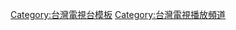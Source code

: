 <noinclude>{{pp-semi-sock|small=yes}}</noinclude>{{Navbox
|name=台灣電視頻道
|title={{Flagicon|ROC}} [[臺灣電視台列表|臺灣電視頻道]]
|listclass=hlist
|group1=無線台{{Nobold|<ref>受《有線廣播電視法》之規範，各有線電視平台需無條件轉播無線台之節目與廣告，但目前因各平台並未全部完成數位化，無足夠頻寬可供使用，因此[[國家通訊傳播委員會]]釋法，此規範暫時只適用於無線各台主頻及公視3台，在完成數位化之系統業者中，有上架無線台非主頻道；[[中華電信MOD]]亦有無線台旗下頻道（華視由台灣互動電視公司代理），惟其未獲IPTV版權之節目，時以其他節目替代。</ref><br>參見：[[臺灣數位無線電視]]}}
|list1=
{{Navbox|child
 |groupstyle= text-align: center;
 |group1=[[臺灣電視公司|台視]]
 |list1=
* [[臺灣電視台]]
* [[台視新聞台]]
* [[台視財經台]]
* [[台視綜合台]]
 |group2=[[中國電視公司|中視]]
 |list2=
* [[中視 (頻道)|中視]]
* [[中視新聞台]]
* [[中視經典台]]
* [[中視菁采台]]
 |group3=[[民間全民電視公司|民視]]
 |list3=
* [[民視無線台]]
* [[民視第一台]]
* [[民視新聞台]]
* [[民視台灣台]]
 |group4=[[台灣公共廣播電視集團|公廣集團]]
 |list4= {{Navbox|child
  |listclass= TBSlist
  |group1=[[中華電視公司|華視]]
  |list1 =
* [[華視主頻]]
* [[華視教育體育文化台]]
* [[華視新聞資訊台]]
* [[國會頻道 (中華民國)|國會頻道]]
   |group2=[[公共電視文化事業基金會|公視]]
   |list2 =
* [[公視主頻]]
* [[公視台語台]]
* [[公視3台]]
 |list3=
* [[客家電視台]]
}}
 |group5=[[原住民族文化事業基金會|原文會]]
 |list5=
* [[原住民族電視台]]<ref>由[[公共電視文化事業基金會|公視]]代播（2016年8月1日起）。</ref>
}}
|group2= 有線綜合台
|list2=
* [[人間衛視]]
* [[大愛電視]]
* [[緯來綜合台]]
* [[八大第一台]]
* [[八大綜合台]] 
* [[三立都會台]]
* [[衛視中文台]]
* [[東森綜合台]]
* [[東森超視]]
* [[中天綜合台]]
* [[東風衛視]]
* [[年代MUCH台]]
* [[高點電視台|高點綜合台]]
* [[高點育樂台]]
* [[TVBS (頻道)|TVBS]]
* [[緯來育樂台]] 
* [[JET綜合台]]
* [[STAR World]]
* [[新唐人電視台|新唐人亞太台]]
* 亞洲旅遊台<ref>此台同時在有線類比（金門名城有線電視）和有線數位上架。</ref>
|group3=有線知識台
|list3=
* [[探索頻道|Discovery]]
* [[國家地理頻道]]
* [[TLC (電視頻道)|TLC]]
* [[動物星球頻道]]
|group4=有線兒童台
|list4=
* [[東森幼幼台]]
* [[MOMO親子台]]
|group5=有線動畫台
|list5=
* [[卡通頻道|卡通頻道（Cartoon Network）]]
* [[Animax Asia|Animax]]
|group6=<div style="font-weight:normal;">'''有線台語台'''<ref>有線台語台之分類是指該台多數時段以[[臺灣話|台語]][[發音]]。</ref></div>
|list6=
* [[公視台語台]]
* [[三立台灣台]]
* [[霹靂台灣台]]
* [[台灣藝術電視台]]
* [[信吉衛星電視台]]
|group7=有線娛樂台
|list7=
* [[TVBS歡樂台]]
* [[中天娛樂台]]
* [[八大娛樂台]]
|group8=有線戲劇台
|list8=
* [[東森戲劇台]]
* [[八大戲劇台]]
* [[緯來戲劇台]] 
|group9=有線日本台
|list9=
* [[緯來日本台]]
* [[國興衛視]]
* [[Z頻道]]

|group10=有線購物台
|list10=
* [[東森購物]]（EHSe）
* [[ViVa TV]]
* [[MOMO購物網|MOMO購物台]]
* 靖天購物
|group11=有線新聞台
|list11=
* [[壹電視新聞台|壹新聞]]
* [[年代新聞台|年代新聞]]
* [[東森新聞台|東森新聞]]
* [[華視新聞資訊台]]
* [[民視新聞台]]
* [[三立新聞台|三立新聞]]
* [[TVBS新聞台]]
* [[東森財經新聞台|東森財經新聞]]
* [[非凡新聞台|非凡新聞]]
* [[三立iNEWS台|三立iNEWS]]
* [[中視新聞台]]
* [[台視新聞台]]
* [[寰宇新聞台]]
* [[鏡電視新聞台]]
|group12=有線電影台
|list12=
* [[衛視電影台]]
* [[東森電影台]]
* [[緯來電影台]]
|group13=有線西片台
|list13=
* [[HBO Asia|HBO]]
* [[東森洋片台]]
* [[AXN]]
* [[STAR Movies|STAR Movies GOLD]]
* [[Cinemax]]
|group14=有線體育台
|list14=
* [[緯來體育台]]
* [[ELEVEN SPORTS 1]]
* [[壹拾壹體育網|ELEVEN SPORTS 2]] 
|group15=有線音樂台
|list15=[[MTV中文台|MTV]]
|group16=有線外語台
|list16=
* [[有線電視新聞網國際新聞網絡|CNN國際台]]
* [[NHK World Premium|NHK世界台]]
* [[英國廣播公司世界新聞頻道|BBC世界台]]
|group17=有線財經台
|list17=[[非凡商業台]]
|group18=有線宗教台
|list18=
* [[好消息衛星電視台]]
* [[華藏世界傳播公司|華藏衛星電視台]]
* 佛衛電視慈悲台
* 唯心電視台
* [[生命電視台]]
* [[新眼光電視台]]
|group19 = IPTV電視台
|list19 =
* [[IP電視]]
** 台灣美食網路電視台
** 繽紛台灣網路電視台
* [[亞洲衛星電視]]
** [[寰宇新聞台灣台]]
** [[寰宇財經台]]
** 寰宇HD綜合台
** 美食星球頻道
** 亞洲旅遊台
* [[壹拾壹體育網|ELEVEN SPORTS PLUS]]
* 華藝娛樂
** 華藝影劇台
** 華藝MBC綜合台
* 采昌影劇台
* 影迷數位電影台
* 影迷數位紀實台
* CNEX 紀實頻道
* [[美亞電影台]]
* [[龍華數位媒體科技|龍華電視]]系列
* [[曼迪傳播|曼迪日本台]]
* [[木棉花國際|i-Fun動漫台]]
|group20 = 有線數位及IPTV<br>外語台
|list20 =
* [[法國電視國際五台|TV5MONDE]]
* [[阿里郎電視台]]
* [[彭博電視|Bloomberg TV]]
* [[NHK World-Japan (頻道)|NHK新聞資訊台]]
* [[德國之聲|DW (Deutsch)]]
* [[半島電視台英語頻道]]
* [[CNBC亞洲台]]
* [[歐洲新聞台]]
* [[德國之聲]]
* {{Le|TFC|The Filipino Channel}}
* [[亞洲新聞台]]
* LUXE TV
* [[法兰西24|France 24]]
|group21 = 有線數位及IPTV<br>高畫質台
|list21 =
* [[福斯傳媒集團|福-{}-斯傳媒集團]]
**[[衛視合家歡台|Star World]]
** Baby TV
** [[星衛HD電影台]]
** [[星衛娛樂台]]
** [[STAR Movies|Star Movies HD]]
** 國家地理國際頻道
** [[國家地理野生頻道]]
* [[HBO]]
** HBO HD
** [[HBO HiTS|HBO強檔鉅獻]]
** [[HBO Signature|HBO原創鉅獻]]
** [[HBO Family|HBO溫馨家庭]]
*  [[WinTV|台灣優視媒體科技]]（momo綜合台）
* [[大愛電視|DaAi 2 HD]]
* [[緯來精采台]]
* [[歷史頻道]]
* [[探索頻道|Discovery]]
** [[Discovery Asia]]
** [[DMAX (電視頻道)|DMAX]]
** [[Discovery科學頻道|科學頻道]]
** {{Le|eve (電視頻道)|Eve (TV channel)|Eve}}
** Asian Food Network 亞洲美食頻道
** Food Network 美食台
** HGTV居家樂活頻道
** [[歐洲體育頻道]]
** [[Travel Channel|旅遊頻道]]
* [[Hits (電視頻道)|HITS]]
* [[英國廣播公司|英國廣播公司（BBC）]]
** [[BBC地球|BBC Earth]]
** [[BBC生活風格|BBC Lifestyle]]
* [[壹電視]]
** [[壹新聞]]
** [[壹綜合]]
** 壹電影
* [[三立電視]]
** [[三立綜合台|綜合台]]
** [[三立戲劇台|戲劇台]]
** [[三立iNEWS台|iNEWS台]]
* [[愛爾達電視]]
** 體育1台
** 體育2台
** 體育3台
** 影劇台
** 綜合台
* [[TVBS精采台]]
* Fashion TV
* [[MY KIDS TV|MY-KIDS TV]]
* [[MY 101綜合台]]
* [[好消息衛星電視台]]
** 好消息一台
** 好消息真理造就台<ref>[[中華電信MOD]]無上架好消息真理造就台。</ref>
* [[八大優頻道]]
* [[TvN_Asia|tvN]]
* [[尼克國際兒童頻道]]
* Nick Jr.
* [[ROCK Entertainment]]
* [[ROCK Extreme]]
* CatchPlay電影台
* [[AMC (電視頻道)|AMC]]
* [[Love Nature]]
* [[狼谷育樂台]]
* PET CLUB TV
* My Cinema Europe
* CinemaWorld
* 華藝台灣台
* [[靖天傳播|靖天電視]]
*  韓國娛樂台
* 滾動力rollor
* [[幸福空間居家台]]
* Lifetime
* CI 罪案偵緝頻道
* 智林體育台
* [[博斯運動頻道]]系列
* Trace Sport Stars
* [[新唐人電視台|新唐人亞太台]]
* 古典音樂台CLASSICA
* Stingray CMusic
* [[音樂電視網|MTV Live]]
* Medici-arts
* Mezzo Live
* DREAMWORKS
* DaVinCi Learning 達文西頻道
* [[迴旋鏢 (電視頻道)|Boomerang]] 
|group22 = 衛星接收高畫質台
|list22 =
* [[福斯傳媒集團|福-{}-斯傳媒集團]]
** [[STAR World]]
** [[STAR Movies|Star Movies HD]]
** 國家地理國際頻道
** [[國家地理野生頻道]]
* [[HBO]]
** HBO HD
** [[HBO HiTS|HBO強檔鉅獻]]
** [[HBO Signature|HBO原創鉅獻]]
** [[HBO Family|HBO溫馨家庭]]
** [[Cinemax]]
* [[華納電視頻道|Warner TV/華納電視HD頻道]]
* [[CNN|美國有線電視新聞網高畫質頻道]]
* [[探索頻道|Discovery]]
** [[Discovery Asia]]
** [[DMAX (電視頻道)|DMAX]]
** [[Discovery科學頻道|科學頻道]]
** {{Le|eve (電視頻道)|Eve (TV channel)|Eve}}
** Asian Food Network 亞洲美食頻道
** Food Network 美食台
** HGTV居家樂活頻道
** [[歐洲體育頻道]]
** [[Travel Channel|旅遊頻道]]
* [[Hits (電視頻道)|HITS]]
* [[tvN Asia|tvN]]
|group23 = 已停播
|list23 =
* [[中天新聞台]]<ref>改在[[YouTube]]以直播方式播出。</ref>
* [[年代綜合台]]
* [[環球電視 (台灣)]]
* [[UDN TV]]
* [[壹電視財經台]]
* [[台視國際台]]
* [[台視家庭台]]
* [[星穎頻道]]
* [[迪士尼頻道 (台灣)|迪士尼頻道]]<ref>2022年1月1日起停播。</ref>
* [[WakuWaku Japan]]<ref>與其他亞州國家同在2022年4月1日停播。</ref>

|belowstyle = text-align:left;
|below =
{{Reflist|2}}

}}<noinclude>
[[Category:台灣電視台模板]]
[[Category:台灣電視播放頻道]]
</noinclude>